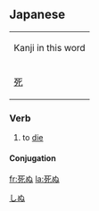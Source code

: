 ==Japanese==
[[Category:Japanese language|しぬ]]
{| align="right" border="0" cellpadding="4" cellspacing="0" style="border:1px solid #aaaaaa; margin-left:5px; margin-right:10px; font-size:8pt; text-align:center;" rules="all" frame="box"
| colspan="4" bgcolor="#f9f9f9" | Kanji in this word
|- style="font-size:12pt;"
! [[死]]
|}
===Verb===
{{t1verb|しぬ|shinu}}
# to [[die]]
====Conjugation====
{{ja-verbconj|死ぬ|死な|しな|shina|死に|しに|shini|死ぬ|しぬ|shinu|死ぬ|しぬ|shinu|死ね|しね|shine|死ね|しね|shine|死なれる|しなれる|shinareru|死なせる<br>死なす|しなせる<br>しなす|shinaseru<br>shinasu|死ねる|しねる|shineru|死のう|しのう|shinō|死なない|しなない|shinanai|死なず|しなず|shinazu|死にます|しにます|shinimasu|死んだ|しんだ|shinda|死んで|しんで|shinde|死ねば|しねば|shineba}}

[[fr:死ぬ]]
[[la:死ぬ]]